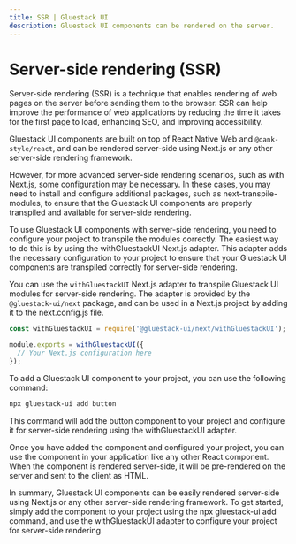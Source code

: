 ```yaml
---
title: SSR | Gluestack UI
description: Gluestack UI components can be rendered on the server.
---
```



<Meta title="Getting Started/SSR" />

# Server-side rendering (SSR)

Server-side rendering (SSR) is a technique that enables rendering of web pages on the server before sending them to the browser. SSR can help improve the performance of web applications by reducing the time it takes for the first page to load, enhancing SEO, and improving accessibility.

Gluestack UI components are built on top of React Native Web and `@dank-style/react`, and can be rendered server-side using Next.js or any other server-side rendering framework.

However, for more advanced server-side rendering scenarios, such as with Next.js, some configuration may be necessary. In these cases, you may need to install and configure additional packages, such as next-transpile-modules, to ensure that the Gluestack UI components are properly transpiled and available for server-side rendering.

To use Gluestack UI components with server-side rendering, you need to configure your project to transpile the modules correctly. The easiest way to do this is by using the withGluestackUI Next.js adapter. This adapter adds the necessary configuration to your project to ensure that your Gluestack UI components are transpiled correctly for server-side rendering.

You can use the `withGluestackUI` Next.js adapter to transpile Gluestack UI modules for server-side rendering.
The adapter is provided by the `@gluestack-ui/next` package, and can be used in a Next.js project by adding it to the next.config.js file.

```jsx
const withGluestackUI = require('@gluestack-ui/next/withGluestackUI');

module.exports = withGluestackUI({
  // Your Next.js configuration here
});
```

To add a Gluestack UI component to your project, you can use the following command:

```bash
npx gluestack-ui add button
```

This command will add the button component to your project and configure it for server-side rendering using the withGluestackUI adapter.

Once you have added the component and configured your project, you can use the component in your application like any other React component. When the component is rendered server-side, it will be pre-rendered on the server and sent to the client as HTML.

In summary, Gluestack UI components can be easily rendered server-side using Next.js or any other server-side rendering framework. To get started, simply add the component to your project using the npx gluestack-ui add command, and use the withGluestackUI adapter to configure your project for server-side rendering.
